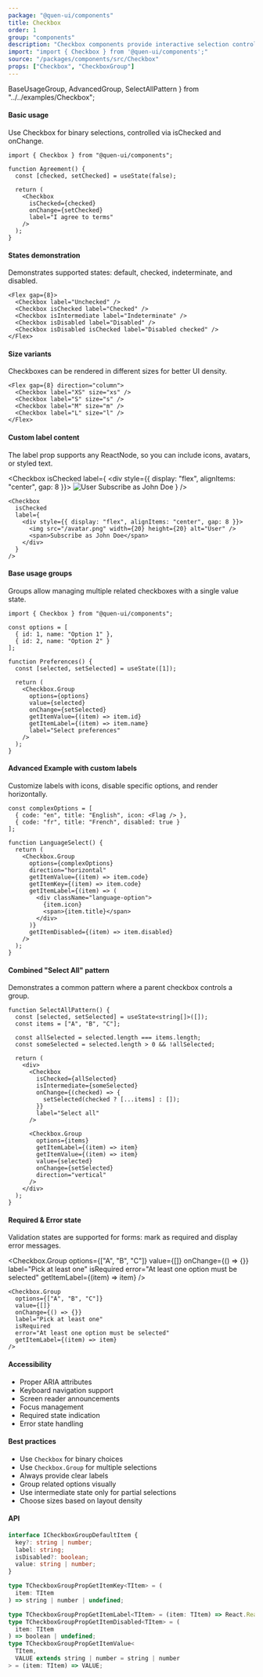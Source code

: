 ```yaml
---
package: "@quen-ui/components"
title: Checkbox
order: 1
group: "components"
description: "Checkbox components provide interactive selection controls with support for single and multiple selection scenarios."
import: "import { Checkbox } from '@quen-ui/components';"
source: "/packages/components/src/Checkbox"
props: ["Checkbox", "CheckboxGroup"]
---
```


  BaseUsageGroup,
  AdvancedGroup,
  SelectAllPattern
} from "../../examples/Checkbox";

#### Basic usage

Use Checkbox for binary selections, controlled via isChecked and onChange.

<Checkbox label="I agree to terms" />

```tsx
import { Checkbox } from "@quen-ui/components";

function Agreement() {
  const [checked, setChecked] = useState(false);

  return (
    <Checkbox
      isChecked={checked}
      onChange={setChecked}
      label="I agree to terms"
    />
  );
}
```

#### States demonstration

Demonstrates supported states: default, checked, indeterminate, and disabled.

<Flex gap={8}>
  <Checkbox label="Unchecked" />
  <Checkbox isChecked label="Checked" />
  <Checkbox isIntermediate label="Indeterminate" />
  <Checkbox isDisabled label="Disabled" />
  <Checkbox isDisabled isChecked label="Disabled checked" />
</Flex>

```tsx
<Flex gap={8}>
  <Checkbox label="Unchecked" />
  <Checkbox isChecked label="Checked" />
  <Checkbox isIntermediate label="Indeterminate" />
  <Checkbox isDisabled label="Disabled" />
  <Checkbox isDisabled isChecked label="Disabled checked" />
</Flex>
```

#### Size variants

Checkboxes can be rendered in different sizes for better UI density.

<Flex gap={8} direction="column">
  <Checkbox label="XS" size="xs" />
  <Checkbox label="S" size="s" />
  <Checkbox label="M" size="m" />
  <Checkbox label="L" size="l" />
</Flex>

```tsx
<Flex gap={8} direction="column">
  <Checkbox label="XS" size="xs" />
  <Checkbox label="S" size="s" />
  <Checkbox label="M" size="m" />
  <Checkbox label="L" size="l" />
</Flex>
```

#### Custom label content

The label prop supports any ReactNode, so you can include icons, avatars, or styled text.

<Checkbox
  isChecked
  label={
    <div style={{ display: "flex", alignItems: "center", gap: 8 }}>
      <img src={Avatar2} width={20} height={20} alt="User" />
      <span>Subscribe as John Doe</span>
    </div>
  }
/>

```tsx
<Checkbox
  isChecked
  label={
    <div style={{ display: "flex", alignItems: "center", gap: 8 }}>
      <img src="/avatar.png" width={20} height={20} alt="User" />
      <span>Subscribe as John Doe</span>
    </div>
  }
/>
```

#### Base usage groups

Groups allow managing multiple related checkboxes with a single value state.

<BaseUsageGroup />

```tsx
import { Checkbox } from "@quen-ui/components";

const options = [
  { id: 1, name: "Option 1" },
  { id: 2, name: "Option 2" }
];

function Preferences() {
  const [selected, setSelected] = useState([1]);

  return (
    <Checkbox.Group
      options={options}
      value={selected}
      onChange={setSelected}
      getItemValue={(item) => item.id}
      getItemLabel={(item) => item.name}
      label="Select preferences"
    />
  );
}
```

#### Advanced Example with custom labels

Customize labels with icons, disable specific options, and render horizontally.

<AdvancedGroup />

```tsx
const complexOptions = [
  { code: "en", title: "English", icon: <Flag /> },
  { code: "fr", title: "French", disabled: true }
];

function LanguageSelect() {
  return (
    <Checkbox.Group
      options={complexOptions}
      direction="horizontal"
      getItemValue={(item) => item.code}
      getItemKey={(item) => item.code}
      getItemLabel={(item) => (
        <div className="language-option">
          {item.icon}
          <span>{item.title}</span>
        </div>
      )}
      getItemDisabled={(item) => item.disabled}
    />
  );
}
```

#### Combined "Select All" pattern

Demonstrates a common pattern where a parent checkbox controls a group.

<SelectAllPattern />

```tsx
function SelectAllPattern() {
  const [selected, setSelected] = useState<string[]>([]);
  const items = ["A", "B", "C"];

  const allSelected = selected.length === items.length;
  const someSelected = selected.length > 0 && !allSelected;

  return (
    <div>
      <Checkbox
        isChecked={allSelected}
        isIntermediate={someSelected}
        onChange={(checked) => {
          setSelected(checked ? [...items] : []);
        }}
        label="Select all"
      />

      <Checkbox.Group
        options={items}
        getItemLabel={(item) => item}
        getItemValue={(item) => item}
        value={selected}
        onChange={setSelected}
        direction="vertical"
      />
    </div>
  );
}
```

#### Required & Error state

Validation states are supported for forms: mark as required and display error messages.

<Checkbox.Group
  options={["A", "B", "C"]}
  value={[]}
  onChange={() => {}}
  label="Pick at least one"
  isRequired
  error="At least one option must be selected"
  getItemLabel={(item) => item}
/>

```tsx
<Checkbox.Group
  options={["A", "B", "C"]}
  value={[]}
  onChange={() => {}}
  label="Pick at least one"
  isRequired
  error="At least one option must be selected"
  getItemLabel={(item) => item}
/>
```

#### Accessibility

- Proper ARIA attributes
- Keyboard navigation support
- Screen reader announcements
- Focus management
- Required state indication
- Error state handling

#### Best practices

- Use `Checkbox` for binary choices
- Use `Checkbox.Group` for multiple selections
- Always provide clear labels
- Group related options visually
- Use intermediate state only for partial selections
- Choose sizes based on layout density

#### API

```ts
interface ICheckboxGroupDefaultItem {
  key?: string | number;
  label: string;
  isDisabled?: boolean;
  value: string | number;
}

type TCheckboxGroupPropGetItemKey<TItem> = (
  item: TItem
) => string | number | undefined;

type TCheckboxGroupPropGetItemLabel<TItem> = (item: TItem) => React.ReactNode;
type TCheckboxGroupPropGetItemDisabled<TItem> = (
  item: TItem
) => boolean | undefined;
type TCheckboxGroupPropGetItemValue<
  TItem,
  VALUE extends string | number = string | number
> = (item: TItem) => VALUE;
```

